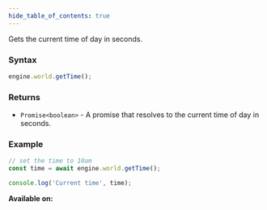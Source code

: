 ```yaml
---
hide_table_of_contents: true
---
```



Gets the current time of day in seconds.

### Syntax

```js
engine.world.getTime();
```

### Returns

- `Promise<boolean>` - A promise that resolves to the current time of day in seconds.

### Example

```js
// set the time to 10am
const time = await engine.world.getTime();

console.log('Current time', time);
```

**Available on:** <ClientTag />
